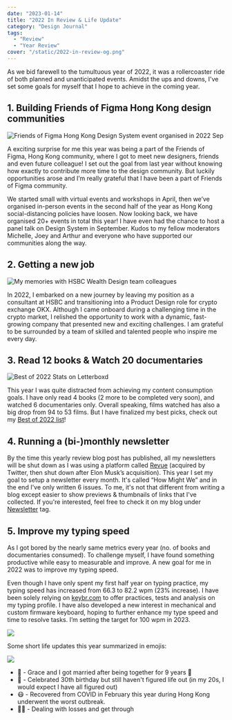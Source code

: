 ```yaml
---
date: "2023-01-14"
title: "2022 In Review & Life Update"
category: "Design Journal"
tags:
  - "Review"
  - "Year Review"
cover: "/static/2022-in-review-og.png"
---
```


As we bid farewell to the tumultuous year of 2022, it was a rollercoaster ride of both planned and unanticipated events. Amidst the ups and downs, I've set some goals for myself that I hope to achieve in the coming year.

## 1. Building Friends of Figma Hong Kong design communities

![Friends of Figma Hong Kong Design System event organised in 2022 Sep](/static/2022-review-fofhk.jpg)

A exciting surprise for me this year was being a part of the Friends of Figma, Hong Kong community, where I got to meet new designers, friends and even future colleague! I set out the goal from last year without knowing how exactly to contribute more time to the design community. But luckily opportunities arose and I’m really grateful that I have been a part of Friends of Figma community.

We started small with virtual events and workshops in April, then we’ve organised in-person events in the second half of the year as Hong Kong social-distancing policies have loosen. Now looking back, we have organised 20+ events in total this year! I have even had the chance to host a panel talk on Design System in September. Kudos to my fellow moderators Michelle, Joey and Arthur and everyone who have supported our communities along the way.

## 2. Getting a new job

![My memories with HSBC Wealth Design team colleagues](/static/2022-review-hsbc.jpeg)

In 2022, I embarked on a new journey by leaving my position as a consultant at HSBC and transitioning into a Product Design role for crypto exchange OKX. Although I came onboard during a challenging time in the crypto market, I relished the opportunity to work with a dynamic, fast-growing company that presented new and exciting challenges. I am grateful to be surrounded by a team of skilled and talented people who inspire me every day.

## 3. Read 12 books & Watch 20 documentaries

![Best of 2022 Stats on Letterboxd](/static/best-of-2022-films.png)

This year I was quite distracted from achieving my content consumption goals. I have only read 4 books (2 more to be completed very soon), and watched 6 documentaries only. Overall speaking, films watched has also a big drop from 94 to 53 films. But I have finalized my best picks,  check out my [Best of 2022 list](https://desktopofsamuel.com/best-of-2022#films)!

## 4. Running a (bi-)monthly newsletter

By the time this yearly review blog post has published, all my newsletters will be shut down as I was using a platform called [Revue](https://www.getrevue.co/) (acquired by Twitter, then shut down after Elon Musk’s acquisition). This year I set my goal to setup a newsletter every month. It's called “How Might We” and in the end I've only written 6 issues. To me, it's not that different from writing a blog except easier to show previews & thumbnails of links that I've collected. If you're interested, feel free to check it on my blog under [Newsletter](./tags/newsletter) tag.

## 5. Improve my typing speed

As I got bored by the nearly same metrics every year (no. of books and documentaries consumed). To challenge myself, I have found something productive while easy to measurable and improve. A new goal for me in 2022 was to improve my typing speed.

Even though I have only spent my first half year on typing practice, my typing speed has increased from 66.3 to 82.2 wpm (23% increase). I have been solely relying on [keybr.com](https://www.keybr.com/) to offer practices, tests and analysis on my typing profile. I have also developed a new interest in mechanical and custom firmware keyboard, hoping to further enhance my type speed and time to resolve tasks. I’m setting the target for 100 wpm in 2023.

![](/static/2022-review-keybr.png)

Some short life updates this year summarized in emojis:

![](/static/2022-review-wedding.JPG)

- 💍 - Grace and I got married after being together for 9 years 💖
- 🎂 - Celebrated 30th birthday but still haven't figured life out (in my 20s, I would expect I have all figured out)
- 😷 - Recovered from COVID in February this year during Hong Kong underwent the worst outbreak.
- 👼🏻 - Dealing with losses and get through

